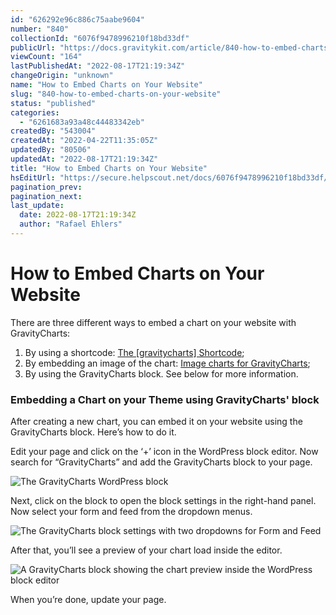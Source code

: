 ```yaml
---
id: "626292e96c886c75aabe9604"
number: "840"
collectionId: "6076f9478996210f18bd33df"
publicUrl: "https://docs.gravitykit.com/article/840-how-to-embed-charts-on-your-website"
viewCount: "164"
lastPublishedAt: "2022-08-17T21:19:34Z"
changeOrigin: "unknown"
name: "How to Embed Charts on Your Website"
slug: "840-how-to-embed-charts-on-your-website"
status: "published"
categories: 
  - "6261683a93a48c44483342eb"
createdBy: "543004"
createdAt: "2022-04-22T11:35:05Z"
updatedBy: "80506"
updatedAt: "2022-08-17T21:19:34Z"
title: "How to Embed Charts on Your Website"
hsEditUrl: "https://secure.helpscout.net/docs/6076f9478996210f18bd33df/article/626292e96c886c75aabe9604"
pagination_prev: 
pagination_next: 
last_update:
  date: 2022-08-17T21:19:34Z
  author: "Rafael Ehlers"
---
```


# How to Embed Charts on Your Website

There are three different ways to embed a chart on your website with GravityCharts:

1. By using a shortcode: [The \[gravitycharts\] Shortcode](https://docs.gravitykit.com/article/850-gravitycharts-shortcode);
2. By embedding an image of the chart: [Image charts for GravityCharts](https://docs.gravitykit.com/article/854-image-charts);
3. By using the GravityCharts block. See below for more information.

### Embedding a Chart on your Theme using GravityCharts' block

After creating a new chart, you can embed it on your website using the GravityCharts block. Here’s how to do it.

Edit your page and click on the ‘+’ icon in the WordPress block editor. Now search for “GravityCharts” and add the GravityCharts block to your page.

![The GravityCharts WordPress block](https://s3.amazonaws.com/helpscout.net/docs/assets/54c58489e4b051242988532c/images/627b9d62b2de5178f8882af8/file-q7luqefBSn.png)

Next, click on the block to open the block settings in the right-hand panel. Now select your form and feed from the dropdown menus.

![The GravityCharts block settings with two dropdowns for Form and Feed](https://s3.amazonaws.com/helpscout.net/docs/assets/54c58489e4b051242988532c/images/627b9d9fc01fce37d9b12349/file-1SKUoPsz5T.png)

After that, you’ll see a preview of your chart load inside the editor.

![A GravityCharts block showing the chart preview inside the WordPress block editor](https://s3.amazonaws.com/helpscout.net/docs/assets/54c58489e4b051242988532c/images/627b9dcb8bf21a2e2b6d31e1/file-6yX5e8fVLV.png)

When you’re done, update your page.